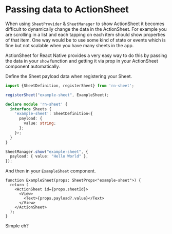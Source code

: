 # Passing data to ActionSheet

When using `SheetProvider` & `SheetManager` to show ActionSheet it becomes difficult to dynamically change the data in the ActionSheet. For example you are scrolling in a list and each tapping on each item should show properties of that item. One way would be to use some kind of state or events which is fine but not scalable when you have many sheets in the app.

ActionSheet for React Native provides a very easy way to do this by passing the data in your `show` function and getting it via prop in your ActionSheet component automatically.

Define the Sheet payload data when registering your Sheet.

```ts
import {SheetDefinition, registerSheet} from 'rn-sheet';

registerSheet("example-sheet", ExampleSheet);

declare module 'rn-sheet' {
  interface Sheets {
    'example-sheet': SheetDefinition<{
      payload: {
        value: string;
      };
    }>;
  }
}
```

```ts
SheetManager.show("example-sheet", {
  payload: { value: "Hello World" },
});
```

And then in your `ExampleSheet` component.

```tsx
function ExampleSheet(props: SheetProps<"example-sheet">) {
  return (
    <ActionSheet id={props.sheetId}>
      <View>
        <Text>{props.payload?.value}</Text>
      </View>
    </ActionSheet>
  );
}
```

Simple eh?
